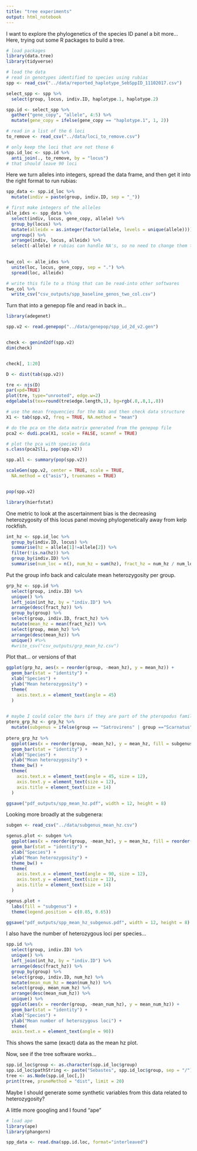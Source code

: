 ```yaml
---
title: "tree experiments"
output: html_notebook
---
```


I want to explore the phylogenetics of the species ID panel a bit more...
Here, trying out some R packages to build a tree.

```r
# load packages
library(data.tree)
library(tidyverse)
```

```r
# load the data
# read in genotypes identified to species using rubias
spp <- read_csv("../data/reported_haplotype_SebSppID_11102017.csv")

select_spp <- spp %>%
  select(group, locus, indiv.ID, haplotype.1, haplotype.2)

spp.id <- select_spp %>%
  gather("gene_copy", "allele", 4:5) %>%
  mutate(gene_copy = ifelse(gene_copy == "haplotype.1", 1, 2))

# read in a list of the 6 loci
to_remove <- read_csv("../data/loci_to_remove.csv")

# only keep the loci that are not those 6
spp.id_loc <- spp.id %>%
  anti_join(., to_remove, by = "locus")
# that should leave 90 loci 
```

Here we turn alleles into integers, spread the data frame, and then get it into the right format to run rubias:
```r
spp_data <- spp.id_loc %>%
  mutate(indiv = paste(group, indiv.ID, sep = "_"))

# first make integers of the alleles
alle_idxs <- spp_data %>% 
  select(indiv, locus, gene_copy, allele) %>%
  group_by(locus) %>%
  mutate(alleidx = as.integer(factor(allele, levels = unique(allele)))) %>%
  ungroup() %>%
  arrange(indiv, locus, alleidx) %>%
  select(-allele) # rubias can handle NA's, so no need to change them to 0's
  

two_col <- alle_idxs %>%
  unite(loc, locus, gene_copy, sep = ".") %>%
  spread(loc, alleidx)

# write this file to a thing that can be read-into other softwares
two_col %>%
  write_csv("csv_outputs/spp_baseline_genos_two_col.csv")
```

Turn that into a genepop file and read in back in...
```r
library(adegenet)

spp.v2 <- read.genepop("../data/genepop/spp_id_2d_v2.gen")


check <- genind2df(spp.v2)
dim(check)


check[, 1:20]

```


```r
D <- dist(tab(spp.v2))

tre <- njs(D)
par(xpd=TRUE)
plot(tre, type="unrooted", edge.w=2)
edgelabels(tex=round(tre$edge.length,1), bg=rgb(.8,.8,1,.8))

```

```r
# use the mean frequencies for the NAs and then check data structure
X1 <- tab(spp.v2, freq = TRUE, NA.method = "mean")

# do the pca on the data matrix generated from the genepop file
pca2 <- dudi.pca(X1, scale = FALSE, scannf = TRUE)

# plot the pca with species data
s.class(pca2$li, pop(spp.v2))

```
```r
spp.all <- summary(pop(spp.v2))
```

```r
scaleGen(spp.v2, center = TRUE, scale = TRUE,
  NA.method = c("asis"), truenames = TRUE)


pop(spp.v2)
```

```r


library(hierfstat)


```



One metric to look at the ascertainment bias is the decreasing heterozygosity of this locus panel moving phylogenetically away from kelp rockfish.
```r
int_hz <- spp.id_loc %>% 
  group_by(indiv.ID, locus) %>% 
  summarise(hz = allele[1]!=allele[2]) %>% 
  filter(!is.na(hz)) %>% 
  group_by(indiv.ID) %>% 
  summarise(num_loc = n(), num_hz = sum(hz), fract_hz = num_hz / num_loc)

```

Put the group info back and calculate mean heterozygosity per group.
```r
grp_hz <- spp.id %>%
  select(group, indiv.ID) %>%
  unique() %>%
  left_join(int_hz, by = "indiv.ID") %>%
  arrange(desc(fract_hz)) %>%
  group_by(group) %>%
  select(group, indiv.ID, fract_hz) %>%
  mutate(mean_hz = mean(fract_hz)) %>%
  select(group, mean_hz) %>%
  arrange(desc(mean_hz)) %>%
  unique() #%>%
  #write_csv("csv_outputs/grp_mean_hz.csv")
```

Plot that... or versions of that
```r
ggplot(grp_hz, aes(x = reorder(group, -mean_hz), y = mean_hz)) +
  geom_bar(stat = "identity") +
  xlab("Species") +
  ylab("Mean heterozygosity") +
  theme(
    axis.text.x = element_text(angle = 45)
  )
  
```

```r
# maybe I could color the bars if they are part of the pteropodus family?
ptero_grp_hz <- grp_hz %>%
  mutate(subgenus = ifelse(group == "Satrovirens" | group =="Scarnatus" | group =="Scaurinus" | group =="Schrysomelas" | group =="Snebulosus" | group =="Smaliger" | group =="Srastrelliger" | group =="Snivosus", "pteropodus", "other")) %>%
  
ptero_grp_hz %>%
  ggplot(aes(x = reorder(group, -mean_hz), y = mean_hz, fill = subgenus)) +
  geom_bar(stat = "identity") +
  xlab("Species") +
  ylab("Mean heterozygosity") +
  theme_bw() +
  theme(
    axis.text.x = element_text(angle = 45, size = 12),
    axis.text.y = element_text(size = 12),
    axis.title = element_text(size = 14)
  )

ggsave("pdf_outputs/spp_mean_hz.pdf", width = 12, height = 8)

```

Looking more broadly at the subgenera:
```r
subgen <- read_csv("../data/subgenus_mean_hz.csv")
```

```r
sgenus.plot <- subgen %>%
  ggplot(aes(x = reorder(group, -mean_hz), y = mean_hz, fill = reorder(subgenus, -mean_hz))) +
  geom_bar(stat = "identity") +
  xlab("Species") +
  ylab("Mean heterozygosity") +
  theme_bw() +
  theme(
    axis.text.x = element_text(angle = 90, size = 12),
    axis.text.y = element_text(size = 12),
    axis.title = element_text(size = 14)
  ) 

sgenus.plot +
  labs(fill = "subgenus") +
  theme(legend.position = c(0.85, 0.65)) 

ggsave("pdf_outputs/spp_mean_hz_subgenus.pdf", width = 12, height = 8)

```

I also have the number of heterozygous loci per species...
```r
spp.id %>%
  select(group, indiv.ID) %>%
  unique() %>%
  left_join(int_hz, by = "indiv.ID") %>%
  arrange(desc(fract_hz)) %>%
  group_by(group) %>%
  select(group, indiv.ID, num_hz) %>%
  mutate(mean_num_hz = mean(num_hz)) %>%
  select(group, mean_num_hz) %>%
  arrange(desc(mean_num_hz)) %>%
  unique() %>%
  ggplot(aes(x = reorder(group, -mean_num_hz), y = mean_num_hz)) +
  geom_bar(stat = "identity") +
  xlab("Species") +
  ylab("Mean number of heterozygous loci") +
  theme(
  axis.text.x = element_text(angle = 90))

```
This shows the same (exact) data as the mean hz plot.


Now, see if the tree software works...
```r
spp.id_loc$group <- as.character(spp.id_loc$group)
spp.id_loc$pathString <- paste("Sebastes", spp.id_loc$group, sep = "/")
tree <- as.Node(spp.id_loc[,])
print(tree, pruneMethod = "dist", limit = 20)
```

Maybe I should generate some synthetic variables from this data related to heterozygosity?

A little more googling and I found "ape"
```r
# load ape
library(ape)
library(phangorn)

spp_data <- read.dna(spp.id.loc, format="interleaved")
```

